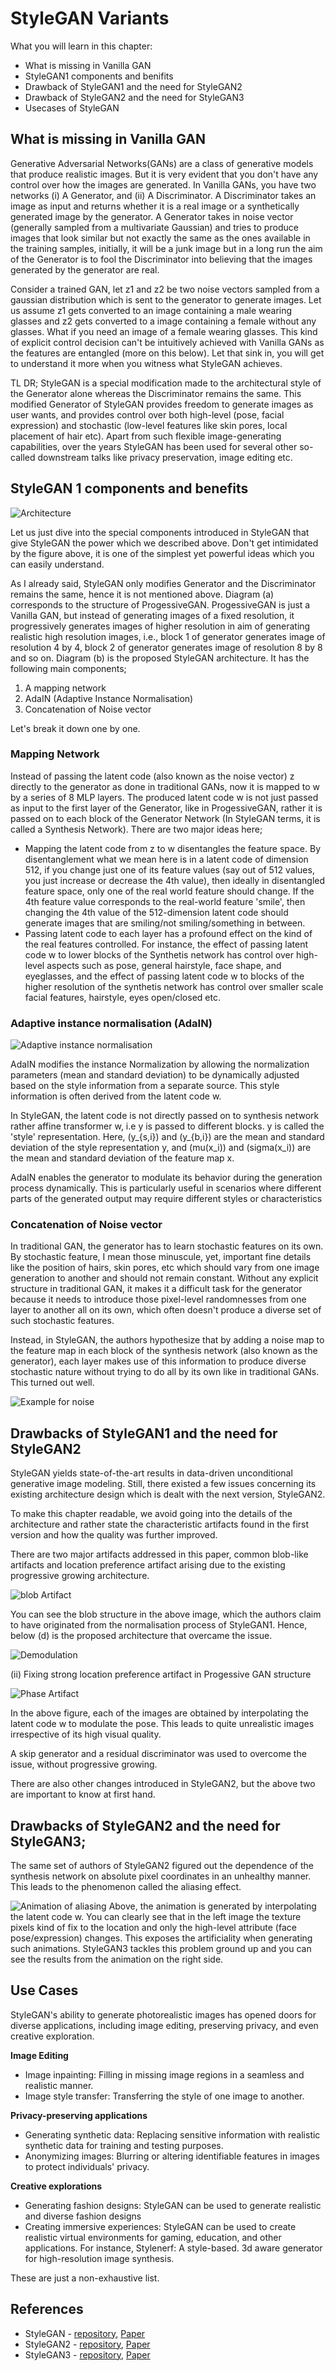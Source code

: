 # StyleGAN Variants

What you will learn in this chapter:

- What is missing in Vanilla GAN
- StyleGAN1 components and benifits
- Drawback of StyleGAN1 and the need for StyleGAN2
- Drawback of StyleGAN2 and the need for StyleGAN3
- Usecases of StyleGAN

## What is missing in Vanilla GAN
Generative Adversarial Networks(GANs) are a class of generative models that produce realistic images. But it is very evident that you don't have any control over how the images are generated. In Vanilla GANs, you have two networks (i) A Generator, and (ii) A Discriminator. A Discriminator takes an image as input and returns whether it is a real image or a synthetically generated image by the generator. A Generator takes in noise vector (generally sampled from a multivariate Gaussian) and tries to produce images that look similar but not exactly the same as the ones available in the training samples, initially, it will be a junk image but in a long run the aim of the Generator is to fool the Discriminator into believing that the images generated by the generator are real. 

Consider a trained GAN, let z1 and z2 be two noise vectors sampled from a gaussian distribution which is sent to the generator to generate images. Let us assume z1 gets converted to an image containing a male wearing glasses and z2 gets converted to a image containing a female without any glasses. What if you need an image of a female wearing glasses. This kind of explicit control decision can't be intuitively achieved with Vanilla GANs as the features are entangled (more on this below). Let that sink in, you will get to understand it more when you witness what StyleGAN achieves.

TL DR; StyleGAN is a special modification made to the architectural style of the Generator alone whereas the Discriminator remains the same. This modified Generator of StyleGAN provides freedom to generate images as user wants, and provides control over both high-level (pose, facial expression) and stochastic (low-level features like skin pores, local placement of hair etc). Apart from such flexible image-generating capabilities, over the years StyleGAN has been used for several other so-called downstream talks like privacy preservation, image editing etc.

## StyleGAN 1 components and benefits

![Architecture](https://huggingface.co/datasets/hwaseem04/Documentation-files/resolve/main/CV-Course/stylegan_arch.png)

Let us just dive into the special components introduced in StyleGAN that give StyleGAN the power which we described above. Don't get intimidated by the figure above, it is one of the simplest yet powerful ideas which you can easily understand. 

As I already said, StyleGAN only modifies Generator and the Discriminator remains the same, hence it is not mentioned above. Diagram (a) corresponds to the structure of ProgessiveGAN. ProgessiveGAN is just a Vanilla GAN, but instead of generating images of a fixed resolution, it progressively generates images of higher resolution in aim of generating realistic high resolution images, i.e., block 1 of generator generates image of resolution 4 by 4, block 2 of generator generates image of resolution 8 by 8 and so on. 
Diagram (b) is the proposed StyleGAN architecture. It has the following main components;
1. A mapping network
2. AdaIN (Adaptive Instance Normalisation)
3. Concatenation of Noise vector

Let's break it down one by one. 

### Mapping Network
Instead of passing the latent code (also known as the noise vector) z directly to the generator as done in traditional GANs, now it is mapped to w by a series of 8 MLP layers. The produced latent code w is not just passed as input to the first layer of the Generator, like in ProgessiveGAN, rather it is passed on to each block of the Generator Network (In StyleGAN terms, it is called a Synthesis Network). There are two major ideas here;

- Mapping the latent code from z to w disentangles the feature space. By disentanglement what we mean here is in a latent code of dimension 512, if you change just one of its feature values (say out of 512 values, you just increase or decrease the 4th value), then ideally in disentangled feature space, only one of the real world feature should change. If the 4th feature value corresponds to the real-world feature 'smile', then changing the 4th value of the 512-dimension latent code should generate images that are smiling/not smiling/something in between. 
- Passing latent code to each layer has a profound effect on the kind of the real features controlled. For instance, the effect of passing latent code w to lower blocks of the Synthetis network has control over high-level aspects such as pose, general hairstyle, face shape, and eyeglasses, and the effect of passing latent code w to blocks of the higher resolution of the synthetis network has control over smaller scale facial features, hairstyle, eyes open/closed etc. 

### Adaptive instance normalisation (AdaIN)

![Adaptive instance normalisation](https://huggingface.co/datasets/hwaseem04/Documentation-files/blob/main/CV-Course/AdaIN.png)

AdaIN modifies the instance Normalization by allowing the normalization parameters (mean and standard deviation) to be dynamically adjusted based on the style information from a separate source. This style information is often derived from the latent code w. 

In StyleGAN, the latent code is not directly passed on to synthesis network rather affine transformer w, i.e y is passed to different blocks. y is called the 'style' representation.
Here,  \(y_{s,i}\) and  \(y_{b,i}\) are the mean and standard deviation of the style representation y, and \(mu(x_i)\) and  \(sigma(x_i)\) are the mean and standard deviation of the feature map x.

AdaIN enables the generator to modulate its behavior during the generation process dynamically. This is particularly useful in scenarios where different parts of the generated output may require different styles or characteristics

### Concatenation of Noise vector

In traditional GAN, the generator has to learn stochastic features on its own. By stochastic feature, I mean those minuscule, yet, important fine details like the position of hairs, skin pores, etc which should vary from one image generation to another and should not remain constant. Without any explicit structure in traditional GAN, it makes it a difficult task for the generator because it needs to introduce those pixel-level randomnesses from one layer to another all on its own, which often doesn't produce a diverse set of such stochastic features.

Instead, in StyleGAN, the authors hypothesize that by adding a noise map to the feature map in each block of the synthesis network (also known as the generator), each layer makes use of this information to produce diverse stochastic nature without trying to do all by its own like in traditional GANs. This turned out well.

![Example for noise](https://huggingface.co/datasets/hwaseem04/Documentation-files/resolve/main/CV-Course/noise.png)

## Drawbacks of StyleGAN1 and the need for StyleGAN2
StyleGAN yields state-of-the-art results in data-driven unconditional generative image modeling. Still, there existed a few issues concerning its existing architecture design which is dealt with the next version, StyleGAN2.

To make this chapter readable, we avoid going into the details of the architecture and rather state the characteristic artifacts found in the first version and how the quality was further improved.

There are two major artifacts addressed in this paper, common blob-like artifacts and location preference artifact arising due to the existing progressive growing architecture.

![blob Artifact](https://huggingface.co/datasets/hwaseem04/Documentation-files/resolve/main/CV-Course/norm.png)

You can see the blob structure in the above image, which the authors claim to have originated from the normalisation process of StyleGAN1. Hence, below (d) is the proposed architecture that overcame the issue.

![Demodulation](https://huggingface.co/datasets/hwaseem04/Documentation-files/resolve/main/CV-Course/stylegan2_demod.png)

(ii) Fixing strong location preference artifact in Progessive GAN structure

![Phase Artifact](https://huggingface.co/datasets/hwaseem04/Documentation-files/resolve/main/CV-Course/progress.png)

In the above figure, each of the images are obtained by interpolating the latent code w to modulate the pose. This leads to quite unrealistic images irrespective of its high visual quality.

A skip generator and a residual discriminator was used to overcome the issue, without progressive growing.

There are also other changes introduced in StyleGAN2, but the above two are important to know at first hand.

## Drawbacks of StyleGAN2 and the need for StyleGAN3;
The same set of authors of StyleGAN2 figured out the dependence of the synthesis network on absolute pixel coordinates in an unhealthy manner. This leads to the phenomenon called the aliasing effect.

![Animation of aliasing](https://huggingface.co/datasets/hwaseem04/Documentation-files/resolve/main/CV-Course/MP4%20to%20GIF%20conversion.gif)
Above, the animation is generated by interpolating the latent code w. You can clearly see that in the left image the texture pixels kind of fix to the location and only the high-level attribute (face pose/expression) changes. This exposes the artificiality when generating such animations. StyleGAN3 tackles this problem ground up and you can see the results from the animation on the right side.


## Use Cases
StyleGAN's ability to generate photorealistic images has opened doors for diverse applications, including image editing, preserving privacy, and even creative exploration.

**Image Editing**

- Image inpainting: Filling in missing image regions in a seamless and realistic manner. 
- Image style transfer: Transferring the style of one image to another. 

**Privacy-preserving applications**

- Generating synthetic data: Replacing sensitive information with realistic synthetic data for training and testing purposes. 
- Anonymizing images: Blurring or altering identifiable features in images to protect individuals' privacy.

**Creative explorations**

- Generating fashion designs: StyleGAN can be used to generate realistic and diverse fashion designs
- Creating immersive experiences: StyleGAN can be used to create realistic virtual environments for gaming, education, and other applications. For instance, Stylenerf: A style-based. 3d aware generator for high-resolution image synthesis.

These are just a non-exhaustive list.

## References
- StyleGAN - [repository](https://github.com/NVlabs/stylegan), [Paper](https://arxiv.org/abs/1812.04948) 
- StyleGAN2 - [repository](https://github.com/NVlabs/stylegan2), [Paper](http://arxiv.org/abs/1912.04958)  
- StyleGAN3 - [repository](https://github.com/NVlabs/stylegan3), [Paper](https://arxiv.org/abs/2106.12423) 

